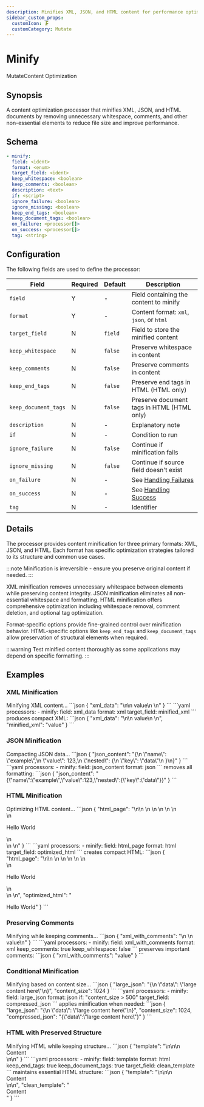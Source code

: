 ```yaml
---
description: Minifies XML, JSON, and HTML content for performance optimization
sidebar_custom_props: 
  customIcon: 🗜️
  customCategory: Mutate
---
```


# Minify

<span className="theme-doc-version-badge badge badge--primary">Mutate</span><span className="theme-doc-version-badge badge badge--secondary">Content Optimization</span>

## Synopsis

A content optimization processor that minifies XML, JSON, and HTML documents by removing unnecessary whitespace, comments, and other non-essential elements to reduce file size and improve performance.

## Schema

```yaml {2,3}
- minify:
  field: <ident>
  format: <enum>
  target_field: <ident>
  keep_whitespace: <boolean>
  keep_comments: <boolean>
  description: <text>
  if: <script>
  ignore_failure: <boolean>
  ignore_missing: <boolean>
  keep_end_tags: <boolean>
  keep_document_tags: <boolean>
  on_failure: <processor[]>
  on_success: <processor[]>
  tag: <string>
```

## Configuration

The following fields are used to define the processor:

|Field|Required|Default|Description|
|---|---|---|---|
|`field`|Y|-|Field containing the content to minify|
|`format`|Y|-|Content format: `xml`, `json`, or `html`|
|`target_field`|N|`field`|Field to store the minified content|
|`keep_whitespace`|N|`false`|Preserve whitespace in content|
|`keep_comments`|N|`false`|Preserve comments in content|
|`keep_end_tags`|N|`false`|Preserve end tags in HTML (HTML only)|
|`keep_document_tags`|N|`false`|Preserve document tags in HTML (HTML only)|
|`description`|N|-|Explanatory note|
|`if`|N|-|Condition to run|
|`ignore_failure`|N|`false`|Continue if minification fails|
|`ignore_missing`|N|`false`|Continue if source field doesn't exist|
|`on_failure`|N|-|See [Handling Failures](../handling-failures.mdx)|
|`on_success`|N|-|See [Handling Success](../handling-success.mdx)|
|`tag`|N|-|Identifier|

## Details

The processor provides content minification for three primary formats: XML, JSON, and HTML. Each format has specific optimization strategies tailored to its structure and common use cases.

:::note
Minification is irreversible - ensure you preserve original content if needed.
:::

XML minification removes unnecessary whitespace between elements while preserving content integrity. JSON minification eliminates all non-essential whitespace and formatting. HTML minification offers comprehensive optimization including whitespace removal, comment deletion, and optional tag optimization.

Format-specific options provide fine-grained control over minification behavior. HTML-specific options like `keep_end_tags` and `keep_document_tags` allow preservation of structural elements when required.

:::warning
Test minified content thoroughly as some applications may depend on specific formatting.
:::

## Examples

### XML Minification

<ExampleGrid>
  <CommentCol>
    Minifying XML content...
  </CommentCol>
  <CodeCol>
    ```json
    {
      "xml_data": "<?xml version=\"1.0\"?>\n<root>\n  <item>value</item>\n  <!-- comment -->\n</root>"
    }
    ```
    ```yaml
    processors:
      - minify:
        field: xml_data
        format: xml
        target_field: minified_xml
    ```
  </CodeCol>
  <CommentCol>
    produces compact XML:
  </CommentCol>
  <CodeCol>
    ```json
    {
      "xml_data": "<?xml version=\"1.0\"?>\n<root>\n  <item>value</item>\n  <!-- comment -->\n</root>",
      "minified_xml": "<?xml version=\"1.0\"?><root><item>value</item></root>"
    }
    ```
  </CodeCol>
</ExampleGrid>

### JSON Minification

<ExampleGrid>
  <CommentCol>
    Compacting JSON data...
  </CommentCol>
  <CodeCol>
    ```json
    {
      "json_content": "{\n  \"name\": \"example\",\n  \"value\": 123,\n  \"nested\": {\n    \"key\": \"data\"\n  }\n}"
    }
    ```
    ```yaml
    processors:
      - minify:
        field: json_content
        format: json
    ```
  </CodeCol>
  <CommentCol>
    removes all formatting:
  </CommentCol>
  <CodeCol>
    ```json
    {
      "json_content": "{\"name\":\"example\",\"value\":123,\"nested\":{\"key\":\"data\"}}"
    }
    ```
  </CodeCol>
</ExampleGrid>

### HTML Minification

<ExampleGrid>
  <CommentCol>
    Optimizing HTML content...
  </CommentCol>
  <CodeCol>
    ```json
    {
      "html_page": "<!DOCTYPE html>\n<html>\n  <head>\n    <title>Example</title>\n  </head>\n  <body>\n    <!-- Main content -->\n    <div class=\"container\">\n      <p>Hello World</p>\n    </div>\n  </body>\n</html>"
    }
    ```
    ```yaml
    processors:
      - minify:
        field: html_page
        format: html
        target_field: optimized_html
    ```
  </CodeCol>
  <CommentCol>
    creates compact HTML:
  </CommentCol>
  <CodeCol>
    ```json
    {
      "html_page": "<!DOCTYPE html>\n<html>\n  <head>\n    <title>Example</title>\n  </head>\n  <body>\n    <!-- Main content -->\n    <div class=\"container\">\n      <p>Hello World</p>\n    </div>\n  </body>\n</html>",
      "optimized_html": "<!doctype html><html><head><title>Example</title><body><div class=container><p>Hello World"
    }
    ```
  </CodeCol>
</ExampleGrid>

### Preserving Comments

<ExampleGrid>
  <CommentCol>
    Minifying while keeping comments...
  </CommentCol>
  <CodeCol>
    ```json
    {
      "xml_with_comments": "<config>\n  <!-- Important setting -->\n  <setting>value</setting>\n</config>"
    }
    ```
    ```yaml
    processors:
      - minify:
        field: xml_with_comments
        format: xml
        keep_comments: true
        keep_whitespace: false
    ```
  </CodeCol>
  <CommentCol>
    preserves important comments:
  </CommentCol>
  <CodeCol>
    ```json
    {
      "xml_with_comments": "<config><!-- Important setting --><setting>value</setting></config>"
    }
    ```
  </CodeCol>
</ExampleGrid>

### Conditional Minification

<ExampleGrid>
  <CommentCol>
    Minifying based on content size...
  </CommentCol>
  <CodeCol>
    ```json
    {
      "large_json": "{\n  \"data\": \"large content here\"\n}",
      "content_size": 1024
    }
    ```
    ```yaml
    processors:
      - minify:
        field: large_json
        format: json
        if: "content_size > 500"
        target_field: compressed_json
    ```
  </CodeCol>
  <CommentCol>
    applies minification when needed:
  </CommentCol>
  <CodeCol>
    ```json
    {
      "large_json": "{\n  \"data\": \"large content here\"\n}",
      "content_size": 1024,
      "compressed_json": "{\"data\":\"large content here\"}"
    }
    ```
  </CodeCol>
</ExampleGrid>

### HTML with Preserved Structure

<ExampleGrid>
  <CommentCol>
    Minifying HTML while keeping structure...
  </CommentCol>
  <CodeCol>
    ```json
    {
      "template": "<html>\n<head></head>\n<body>\n  <main>Content</main>\n</body>\n</html>"
    }
    ```
    ```yaml
    processors:
      - minify:
        field: template
        format: html
        keep_end_tags: true
        keep_document_tags: true
        target_field: clean_template
    ```
  </CodeCol>
  <CommentCol>
    maintains essential HTML structure:
  </CommentCol>
  <CodeCol>
    ```json
    {
      "template": "<html>\n<head></head>\n<body>\n  <main>Content</main>\n</body>\n</html>",
      "clean_template": "<html><head></head><body><main>Content</main></body></html>"
    }
    ```
  </CodeCol>
</ExampleGrid>
